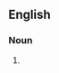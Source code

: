 {{also|audio cassettes}}

==English==

===Noun===
{{head|en|noun form}}

# {{plural of|audiocassette|lang=en}}